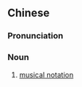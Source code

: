 {{also|记谱法}}
==Chinese==
{{zh-forms|s=记谱法}}

===Pronunciation===
{{zh-pron
|m=jìpǔfǎ
|cat=n
}}

===Noun===
{{zh-noun}}

# [[musical notation]]